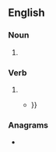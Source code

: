==English==

===Noun===
{{en-noun}}

# {{obsolete spelling of|en|chant}}

===Verb===
{{en-verb}}

# {{obsolete spelling of|en|chant}}
#* {{quote-book|en|year=1901|origyear=1839|mainauthor=[[w:Philip James Bailey|Philip James Bailey]]|title=Festus: A Poem|pageurl=https://archive.org/details/festuspoem00bailrich/page/8/mode/2up?view=theater|page=9||location=London|publisher=George Routledge & Sons|text=Happier in reascent, than in his fall mournful, and through all purifying spheres perfective, let the bard his harp restrung, '''chaunt''' {{...}}}}

===Anagrams===
* {{anagrams|en|a=achntu|nautch}}